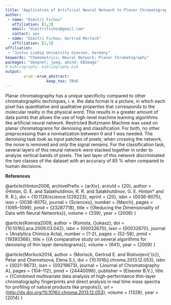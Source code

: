 ```yaml
---
title: "Application of Artificial Neural Network to Planar Chromatography Data"
author:
 - name: "Dimitri Fichou"
   affiliation: [1,2]
   email: "dimitrifichou@gmail.com"
   contact: yes
 - name: "Dimitri Fichou; Gertrud Morlock"
   affiliation: [1,3]
affiliation:
 - "Justus Liebig University Giessen, Germany"
keywords: "Chemometrics; Neural Network; Planar Chromatography"
packages: "deepnet; jpeg; abind; EBImage"
# bibliography: bibliography.bib
output:  
        erum::erum_abstract:
                  keep_tex: TRUE
---
```


Planar chromatography has a unique specificity compared to other
chromatographic techniques, i. e. the data format is a picture, in which
each pixel has quantitative and qualitative properties that corresponds
to the molecular reality in the physical word. This results in a greater
amount of data points that allows the use of high-level machine learning
algorithms like artificial neural network. Restricted Boltzmann Machine
was used on planar chromatograms for denoising and classification. For
both, no other preprocessing than a normalization between 0 and 1 was
needed. The denoising task took as input patches of pixels; when
crossing the network, the noise is removed and only the signal remains.
For the classification task, several layers of this neural network were
stacked together in order to analyze vertical bands of pixels. The last
layer of this network discriminated the two classes of the dataset with
an accuracy of 85 % when compared to human decisions.

**References**

@article{Hinton2006, archivePrefix = {arXiv}, arxivId = {20}, author =
{Hinton, G. E. and Salakhutdinov, R. R. and Salakhutdinov, G. E.
Hinton\* and R. R.}, doi = {10.1126/science.1229223}, eprint = {20},
isbn = {0036-8075}, issn = {0036-8075}, journal = {Sciences}, number =
{March}, pages = {1095--1099}, pmid = {23287718}, title = {{Reducing the
Dimensionality of Data with Neural Networks}}, volume = {339}, year =
{2006} }

@article{Komsta2009, author = {Komsta, {}ukasz}, doi =
{10.1016/j.aca.2009.03.042}, isbn = {00032670}, issn = {00032670},
journal = {Analytica Chimica Acta}, number = {1-2}, pages = {52--58},
pmid = {19393366}, title = {{A comparative study on several algorithms
for denoising of thin layer densitograms}}, volume = {641}, year =
{2009} }

@article{Morlock2014, author = {Morlock, Gertrud E. and
Ristivojevi{'{c}}, Petar and Chernetsova, Elena S.}, doi =
{10.1016/j.chroma.2013.12.053}, isbn = {0021-9673}, issn = {00219673},
journal = {Journal of Chromatography A}, pages = {104--112}, pmid =
{24440096}, publisher = {Elsevier B.V.}, title = {{Combined multivariate
data analysis of high-performance thin-layer chromatography fingerprints
and direct analysis in real time mass spectra for profiling of natural
products like propolis}}, url =
{<http://dx.doi.org/10.1016/j.chroma.2013.12.053>}, volume = {1328},
year = {2014} }
